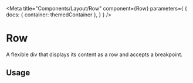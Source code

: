 
<Meta
    title="Components/Layout/Row"
    component={Row}
    parameters={
        {
            docs: {
                container: themedContainer
            },
        }
    }
/>

# Row

A flexible div that displays its content as a row and accepts a breakpoint.

<Canvas>
    <Row justifyContent="center" gap={20} breakpoint={{width: 800, gap: 20, alignItems: "center"}}>
        <div style={{ width: "100px", height: "100px", backgroundColor: "blue" }} />
        <div style={{ width: "100px", height: "100px", backgroundColor: "red" }} />
        <div style={{ width: "100px", height: "100px", backgroundColor: "green" }} />
    </Row>
</Canvas>

## Usage

````jsx
<Row
    justifyContent="center"
    gap={20}
    breakpoint={{ width: 800, gap: 20, alignItems: "center" }}
>
    <div style={{ width: "100px", height: "100px", backgroundColor: "blue" }} />
    <div style={{ width: "100px", height: "100px", backgroundColor: "red" }} />
    <div style={{ width: "100px", height: "100px", backgroundColor: "green" }} />
</Row>
````

